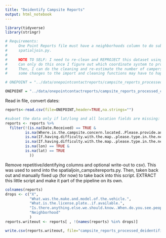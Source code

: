 ```yaml
---
title: "Deidentify Campsite Reports"
output: html_notebook
---
```


```r
library(tidyverse)
library(stringr)
```

```r
# Requirements:
#     One Point Reports file must have a neighborhoods column to do subset; can be created via 
#     spatialjoin.py.
#
#     NOTE TO SELF: I need to re-clean and REPROJECT this dataset using the ipython notebook.
#     Can only do this once I figure out which coordinate system to project to (talk with Lynn)
#     Then, I can do the cleaning and re-estimate the number of campers. It will then go into R; maybe 
#     some changes to the import and cleaning functions may have to happen.

# ONEPOINT = "../data/onepointcontactreports/campsite_reports_processed_no_vehicles_deidentified_neighborhoods_joined_MANUAL_TEST_TEMP_FINAL.csv"

ONEPOINT = "../data/onepointcontactreports/campsite_reports_processed_cols_nums_02.csv"
```


Read in file, convert dates:
```r

reports<-read.csv(file=ONEPOINT,header=TRUE,na.strings="")

#subset the data only if lat/long and all location fields are missing:
reports <- reports %>%
  filter(!(is.na(Date.Received) == TRUE &
         is.na(Where.is.the.campsite.concern.located..Please.provide.an.address.if.possible..If.no.address.is.available..please.provide.a.complete.description.of.the.site.s.location.) == TRUE &
         is.na(If.having.difficulty.with.the.map..please.type.in.the.nearest.address.or.intersection..for.example..SW.Market.and.SW.14th..and.scroll.to.pinpoint.the.location...User.Specified.) == TRUE &
         is.na(If.having.difficulty.with.the.map..please.type.in.the.nearest.address.or.intersection..for.example..SW.Market.and.SW.14th..and.scroll.to.pinpoint.the.location...System.Verified.) == TRUE &
         is.na(lon) == TRUE &
         is.na(lat) == TRUE
           ))
```


Remove repetitive/identifying columns and optional write-out to csv).
This was used to send into the spatialjoin_campsitereports.py.
Then, taken back out and manually fixed up (for now) to take back into this script.
EXTRACT this little script and make it part of the pipeline on its own. 
```r
colnames(reports)
drops <- c("X",
           "What.was.the.make.and.model.of.the.vehicle.",
           "What.is.the.license.plate..if.available.",
           "Is.there.anything.else.we.should.know..When.do.you.see.people.present.",
           "Neighborhood"
           )
reports.writeout <- reports[ , !(names(reports) %in% drops)]

write.csv(reports.writeout, file="campsite_reports_processed_deidentified_02.csv")
```